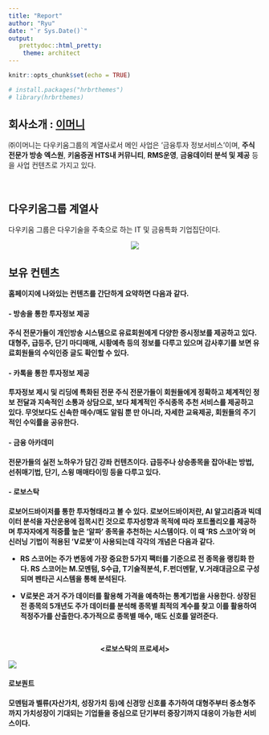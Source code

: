 ```yaml
---
title: "Report"
author: "Ryu"
date: "`r Sys.Date()`"
output: 
   prettydoc::html_pretty:
    theme: architect
---
```



```r
knitr::opts_chunk$set(echo = TRUE)

# install.packages("hrbrthemes")
# library(hrbrthemes)
```

## **회사소개** : [이머니](http://www.x1.co.kr/main.x1) 

㈜이머니는 다우키움그룹의 계열사로서 메인 사업은 '금융투자 정보서비스'이며,  **주식 전문가 방송 엑스원**, **키움증권 HTS내 커뮤니티**, **RMS운영**, **금융데이터 분석 및 제공** 등을 사업 컨텐츠로 가지고 있다. 

<br>

## **다우키움그룹 계열사**

다우키움 그룹은 다우기술을 주축으로 하는 IT 및 금융특화 기업집단이다. 

<p align="center">
<b>
![](//img.x1.co.kr/x1/images/company/ban_group_all.gif)
<b>
</p>

## **보유 컨텐츠**

홈페이지에 나와있는 컨텐츠를 간단하게 요약하면 다음과 같다. 

#### - 방송을 통한 투자정보 제공

주식 전문가들이 개인방송 시스템으로 유료회원에게 다양한 증시정보를 제공하고 있다. 대형주, 급등주, 단기 마디매매, 시황예측 등의 정보를 다루고 있으며 감사후기를 보면 유료회원들의 수익인증 글도 확인할 수 있다. 

#### - 카톡을 통한 투자정보 제공

투자정보 제시 및 리딩에 특화된 전문 주식 전문가들이 회원들에게 정확하고 체계적인 정보 전달과 지속적인 소통과 상담으로, 보다 체계적인 주식종목 추천 서비스를 제공하고 있다. 무엇보다도 신속한 매수/매도 알림 뿐 만 아니라, 자세한 교육제공, 회원들의 주기적인 수익률을 공유한다. 

#### - 금융 아카데미

전문가들의 실전 노하우가 담긴 강좌 컨텐츠이다. 급등주나 상승종목을 잡아내는 방법, 선취매기법, 단기, 스윙 매매타이밍 등을 다루고 있다. 

#### - 로보스탁 

로보어드바이저를 통한 투자형태라고 볼 수 있다. 로보어드바이저란, AI 알고리즘과 빅데이터 분석을 자산운용에 접목시킨 것으로 투자성향과 목적에 따라 포트폴리오를 제공하며 투자자에게 적중률 높은 '알파' 종목을 추천하는 시스템이다. 이 때 'RS 스코어'와 머신러닝 기법이 적용된 'V로봇'이 사용되는데 각각의 개념은 다음과 같다. 

- RS 스코어는 주가 변동에 가장 중요한 5가지 팩터를 기준으로 전 종목을 랭킹화 한다. RS 스코어는 M.모멘텀, S수급, T기술적분석, F.펀더멘탙, V.거래대금으로 구성되며 펜타곤 시스템을 통해 분석된다. 

- V로봇은 과거 주가 데이터를 활용해 가격을 예측하는 통계기법을 사용한다. 상장된 전 종목의 5개년도 주가 데이터를 분석해 종목별 최적의 계수를 찾고 이를 활용하여 적정주가를 산출한다.추가적으로 종목별 매수, 매도 신호를 알려준다. 

<br>

<p align="center">
  <b> **<로보스탁의 프로세서>** </b><br>
</p>

![](Robot2.png)


#### 로보퀀트

모멘텀과 벨류(자산가치, 성장가치 등)에 신경망 신호를 추가하여 대형주부터 중소형주까지 가치성장이 기대되는 기업들을 중심으로 단기부터 중장기까지 대응이 가능한 서비스이다. 
```r

```


